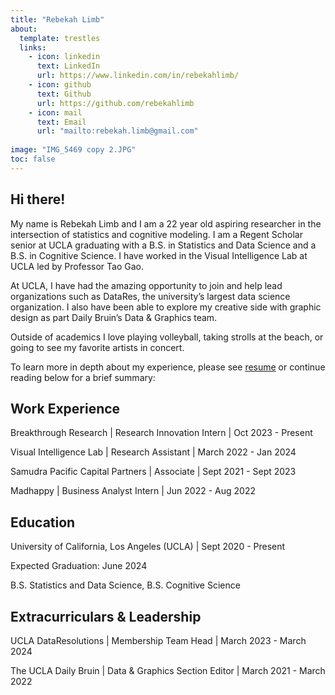 ```yaml
---
title: "Rebekah Limb"
about: 
  template: trestles
  links: 
    - icon: linkedin
      text: LinkedIn
      url: https://www.linkedin.com/in/rebekahlimb/
    - icon: github
      text: Github
      url: https://github.com/rebekahlimb
    - icon: mail
      text: Email
      url: "mailto:rebekah.limb@gmail.com"
      
image: "IMG_5469 copy 2.JPG"
toc: false
---
```


## Hi there!


My name is Rebekah Limb and I am a 22 year old aspiring researcher in the intersection of statistics and cognitive modeling. I am a Regent Scholar senior at UCLA graduating with a B.S. in Statistics and Data Science and a B.S. in Cognitive Science. I have worked in the Visual Intelligence Lab at UCLA led by Professor Tao Gao. 

At UCLA, I have had the amazing opportunity to join and help lead organizations such as DataRes, the university's largest data science organization. I also have been able to explore my creative side with graphic design as part Daily Bruin's Data & Graphics team. 

Outside of academics I love playing volleyball, taking strolls at the beach, or going to see my favorite artists in concert. 

To learn more in depth about my experience, please see  [resume](/docs/Resume/RebekahLimb_March24.pdf "RebekahLimb_March24") or continue reading below for a brief summary:


## Work Experience

Breakthrough Research | Research Innovation Intern | Oct 2023 - Present

Visual Intelligence Lab | Research Assistant | March 2022 - Jan 2024

Samudra Pacific Capital Partners | Associate | Sept 2021 - Sept 2023

Madhappy | Business Analyst Intern | Jun 2022 - Aug 2022


## Education 

University of California, Los Angeles (UCLA) | Sept 2020 - Present

Expected Graduation: June 2024

B.S. Statistics and Data Science, B.S. Cognitive Science

## Extracurriculars & Leadership

UCLA DataResolutions | Membership Team Head | March 2023 - March 2024

The UCLA Daily Bruin | Data & Graphics Section Editor | March 2021 - March 2022


